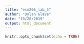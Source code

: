 ```yaml
---
title: "esm206_lab_5"
author: "Dylan Glave"
date: "10/28/2019"
output: html_document
---
```


```r
knitr::opts_chunk$set(echo = TRUE)
```

